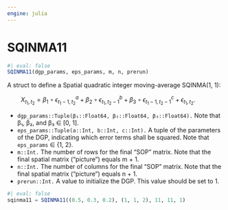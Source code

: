 ```yaml
---
engine: julia
---
```


# SQINMA11 {#sec-doc}
    

::: {.callout-note appearance="simple" title="docblock" collapse=false}    


```julia
#| eval: false
SQINMA11(dgp_params, eps_params, m, n, prerun)

```

A struct to define a Spatial quadratic integer moving-average SQINMA(1, 1):    
 
$\qquad X_{t_1, t_2}=\beta_1 \circ \epsilon_{t_1-1, t_2}^a+\beta_2 \circ \epsilon_{t_1, t_2-1}^b+\beta_3 \circ \epsilon_{t_1-1, t_2-1}^c+\epsilon_{t_1, t_2}.$
 
  * `dgp_params::Tuple(β₁::Float64, β₂::Float64, β₃::Float64).` Note that β₁, β₂, and β₃ ∈ [0, 1].
  * `eps_params::Tuple(a::Int, b::Int, c::Int).` A tuple of the parameters of the DGP, indicating which error terms shall be squared. Note that `eps_params` ∈ {1, 2}.
  * `m::Int.` The number of rows for the final "SOP" matrix. Note that the final spatial matrix ("picture") equals m + 1.
  * `n::Int.` The number of columns for the final "SOP" matrix. Note that the final spatial matrix ("picture") equals n + 1.
  * `prerun::Int.` A value to initialize the DGP. This value should be set to 1.

```julia
#| eval: false
sqinma11 = SQINMA11((0.5, 0.3, 0.2), (1, 1, 2), 11, 11, 1)

```



:::
    

